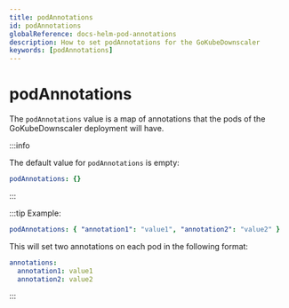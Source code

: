 ```yaml
---
title: podAnnotations
id: podAnnotations
globalReference: docs-helm-pod-annotations
description: How to set podAnnotations for the GoKubeDownscaler
keywords: [podAnnotations]
---
```


# podAnnotations

The `podAnnotations` value is a map of annotations that the pods of the GoKubeDownscaler deployment will have.

:::info

The default value for `podAnnotations` is empty:

```yaml
podAnnotations: {}
```

:::

:::tip Example:

```yaml
podAnnotations: { "annotation1": "value1", "annotation2": "value2" }
```

This will set two annotations on each pod in the following format:

```yaml
annotations:
  annotation1: value1
  annotation2: value2
```

:::

